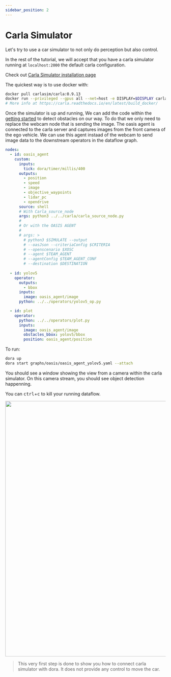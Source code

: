 ```yaml
---
sidebar_position: 2
---
```


# Carla Simulator

Let's try to use a car simulator to not only do perception but also control.

In the rest of the tutorial, we will accept that you have a carla simulator running at `localhost:2000` the default carla configuration.

Check out [Carla Simulator installation page](https://carla.readthedocs.io/en/latest/start_quickstart/)

The quickest way is to use docker with:
```bash
docker pull carlasim/carla:0.9.13
docker run --privileged --gpus all --net=host -e DISPLAY=$DISPLAY carlasim/carla:0.9.13 /bin/bash ./CarlaUE4.sh -carla-server -world-port=2000 -RenderOffScreen
# More info at https://carla.readthedocs.io/en/latest/build_docker/
```


Once the simulator is up and running, We can add the code within the [getting started](/docs/guides/getting-started/first-dataflow) to detect obstacles on our way.
To do that we only need to replace the webcam node that is sending the image. The oasis agent is connected to the carla server and captures images from the front camera of the ego vehicle. We can use this agent instaad of the webcam to send image data to the downstream operators in the dataflow graph.

```yaml
nodes:
  - id: oasis_agent
    custom:
      inputs:
        tick: dora/timer/millis/400
      outputs:
        - position
        - speed
        - image
        - objective_waypoints
        - lidar_pc
        - opendrive
      source: shell
      # With Carla_source_node
      args: python3 ../../carla/carla_source_node.py
      #
      # Or with the OASIS AGENT
      #
      # args: >
        # python3 $SIMULATE --output 
        # --oasJson --criteriaConfig $CRITERIA
        # --openscenario $XOSC
        # --agent $TEAM_AGENT
        # --agentConfig $TEAM_AGENT_CONF
        # --destination $DESTINATION
  
  - id: yolov5
    operator: 
      outputs:
        - bbox
      inputs:
        image: oasis_agent/image
      python: ../../operators/yolov5_op.py

  - id: plot
    operator:
      python: ../../operators/plot.py
      inputs:
        image: oasis_agent/image
        obstacles_bbox: yolov5/bbox
        position: oasis_agent/position
```

To run:

```bash
dora up
dora start graphs/oasis/oasis_agent_yolov5.yaml --attach
```

You should see a window showing the view from a camera within the carla simulator. On this camera stream, you should see object detection happenning.

You can <kbd>ctrl</kbd>+<kbd>c</kbd> to kill your running 
dataflow.


<p align="center">
    <img src="/img/yolov5.png" width="800"/>
</p>


> This very first step is done to show you how to connect carla simulator with dora. It does not provide any control to move the car.
